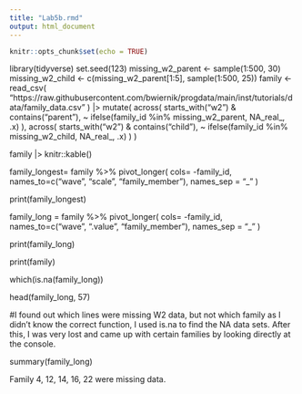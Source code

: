 ```yaml
---
title: "Lab5b.rmd"
output: html_document
---
```


```r
knitr::opts_chunk$set(echo = TRUE)
```

library(tidyverse)
set.seed(123)
missing_w2_parent <- sample(1:500, 30)
missing_w2_child <- c(missing_w2_parent[1:5], sample(1:500, 25))
family  <- read_csv(
  "https://raw.githubusercontent.com/bwiernik/progdata/main/inst/tutorials/data/family_data.csv"
) |> 
  mutate(
    across(
      starts_with("w2") & contains("parent"),
      ~ ifelse(family_id %in% missing_w2_parent, NA_real_, .x)
    ),
    across(
      starts_with("w2") & contains("child"),
      ~ ifelse(family_id %in% missing_w2_child, NA_real_, .x)
    )
  )
  
  
family |> 
  knitr::kable()

  
  
  
family_longest= family %>%
pivot_longer(
cols= -family_id,
names_to=c("wave", "scale",  "family_member"),
names_sep = "_"
)

print(family_longest)
  
  

family_long = family %>%
pivot_longer(
cols= -family_id,
names_to=c("wave", ".value", "family_member"),
names_sep = "_"
)

print(family_long)


print(family)

which(is.na(family_long))

head(family_long, 57)

#I found out which lines were missing W2 data, but not which family as I didn't know the correct function, I used is.na to find the NA data sets. After this, I was very lost and came up with certain families by looking directly at the console.

summary(family_long)

Family 4, 12, 14, 16, 22 were missing data.
